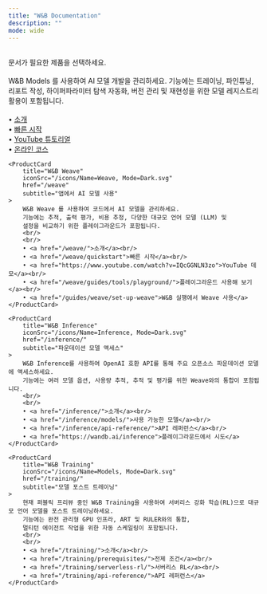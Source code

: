 ---
title: "W&B Documentation"
description: ""
mode: wide
---


<HomeWrapper>
<br/>
<Banner home title="Weights & Biases 문서" background="/images/support/support_banner.png">
문서가 필요한 제품을 선택하세요.
</Banner>
<br/>
<br/>

<HomeWrapper padding="mint-px-4 md:mint-px-24">
<div className="grid grid-cols-1 md:grid-cols-2 gap-4">
    <ProductCard
        title="W&B Models"
        iconSrc="/icons/Name=Models, Mode=Dark.svg"
        href="/ko/models/"
        subtitle="AI 모델 개발"
    >
        W&B Models 를 사용하여 AI 모델 개발을 관리하세요. 
        기능에는 트레이닝, 파인튜닝, 리포트 작성, 하이퍼파라미터 탐색 자동화, 
        버전 관리 및 재현성을 위한 모델 레지스트리 활용이 포함됩니다.
        <br/>
        <br/>
        • <a href="/ko/models/">소개</a><br/>
        • <a href="/ko/quickstart/">빠른 시작</a><br/>
        • <a href="https://www.youtube.com/watch?v=tHAFujRhZLA">YouTube 튜토리얼</a><br/>
        • <a href="https://wandb.ai/site/courses/101/">온라인 코스</a>
    </ProductCard>

    <ProductCard
        title="W&B Weave"
        iconSrc="/icons/Name=Weave, Mode=Dark.svg"
        href="/weave"
        subtitle="앱에서 AI 모델 사용"
    >
        W&B Weave 를 사용하여 코드에서 AI 모델을 관리하세요. 
        기능에는 추적, 출력 평가, 비용 추정, 다양한 대규모 언어 모델 (LLM) 및 
        설정을 비교하기 위한 플레이그라운드가 포함됩니다.
        <br/>
        <br/>
        • <a href="/weave/">소개</a><br/>
        • <a href="/weave/quickstart">빠른 시작</a><br/>
        • <a href="https://www.youtube.com/watch?v=IQcGGNLN3zo">YouTube 데모</a><br/>
        • <a href="/weave/guides/tools/playground/">플레이그라운드 사용해 보기</a><br/>
        • <a href="/guides/weave/set-up-weave">W&B 실행에서 Weave 사용</a>
    </ProductCard>

    <ProductCard
        title="W&B Inference"
        iconSrc="/icons/Name=Inference, Mode=Dark.svg"
        href="/inference/"
        subtitle="파운데이션 모델 액세스"
    >
        W&B Inference를 사용하여 OpenAI 호환 API를 통해 주요 오픈소스 파운데이션 모델에 액세스하세요. 
        기능에는 여러 모델 옵션, 사용량 추적, 추적 및 평가를 위한 Weave와의 통합이 포함됩니다.
        <br/>
        <br/>
        • <a href="/inference/">소개</a><br/>
        • <a href="/inference/models/">사용 가능한 모델</a><br/>
        • <a href="/inference/api-reference/">API 레퍼런스</a><br/>
        • <a href="https://wandb.ai/inference">플레이그라운드에서 시도</a>
    </ProductCard>

    <ProductCard
        title="W&B Training"
        iconSrc="/icons/Name=Models, Mode=Dark.svg"
        href="/training/"
        subtitle="모델 포스트 트레이닝"
    >
        현재 퍼블릭 프리뷰 중인 W&B Training을 사용하여 서버리스 강화 학습(RL)으로 대규모 언어 모델을 포스트 트레이닝하세요. 
        기능에는 완전 관리형 GPU 인프라, ART 및 RULER와의 통합, 
        멀티턴 에이전트 작업을 위한 자동 스케일링이 포함됩니다.
        <br/>
        <br/>
        • <a href="/training/">소개</a><br/>
        • <a href="/training/prerequisites/">전제 조건</a><br/>
        • <a href="/training/serverless-rl/">서버리스 RL</a><br/>
        • <a href="/training/api-reference/">API 레퍼런스</a>
    </ProductCard>
</div>
</HomeWrapper>
</HomeWrapper>
<br/>
<br/>
